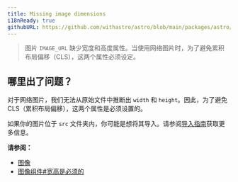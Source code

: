 ```yaml
---
title: Missing image dimensions
i18nReady: true
githubURL: https://github.com/withastro/astro/blob/main/packages/astro/src/core/errors/errors-data.ts
---
```

> 图片 `IMAGE_URL` 缺少宽度和高度属性。当使用网络图片时，为了避免累积布局偏移（CLS），这两个属性必须设定。

## 哪里出了问题？

对于网络图片，我们无法从原始文件中推断出 `width` 和 `height`。因此，为了避免 CLS（累积布局偏移），这两个属性是必须设置的。

如果你的图片位于 `src` 文件夹内，你可能是想将其导入。请参阅[导入指南](/zh-cn/guides/imports/#其他资源)获取更多信息。

**请参阅：**

- [图像](/zh-cn/guides/images/)
- [图像组件#宽高是必须的](/zh-cn/guides/images/#width-和-height对于-public-中的图像是必须的)